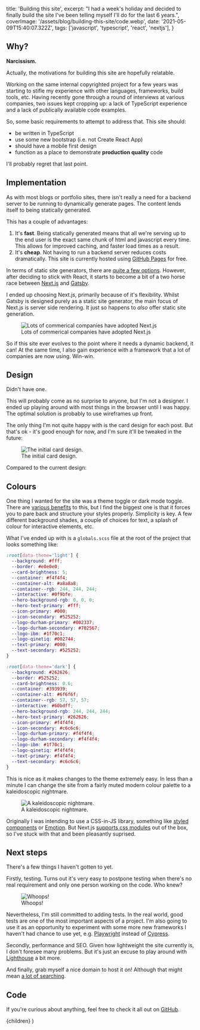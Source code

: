
  title: 'Building this site',
  excerpt:
    "I had a week's holiday and decided to finally build the site I've been telling myself I'll do for the last 6 years.",
  coverImage: '/assets/blog/building-this-site/code.webp',
  date: '2021-05-09T15:40:07.322Z',
  tags: ['javascript', 'typescript', 'react', 'nextjs'],
}

## Why?

**Narcissism.**

Actually, the motivations for building this site are hopefully relatable.

Working on the same internal copyrighted project for a few years was starting to stifle my experience with other languages, frameworks, build tools, etc. Having recently gone through a round of interviews at various companies, two issues kept cropping up: a lack of TypeScript experience and a lack of publically available code examples.

So, some basic requirements to attempt to address that. This site should:

- be written in TypeScript
- use some new bootstrap (i.e. not Create React App)
- should have a mobile first design
- function as a place to demonstrate **production quality** code

I'll probably regret that last point.

## Implementation

As with most blogs or portfolio sites, there isn't really a need for a backend server to be running to dynamically generate pages. The content lends itself to being statically generated.

This has a couple of advantages:

1. It's **fast**. Being statically generated means that all we're serving up to the end user is the exact same chunk of html and javascript every time. This allows for improved caching, and faster load times as a result.
1. It's **cheap**. Not having to run a backend server reduces costs dramatically. This site is currently hosted using [GitHub Pages](https://pages.github.com/) for free.

In terms of static site generators, there are [quite a few options](https://jamstack.org/generators). However, after deciding to stick with React, it starts to become a bit of a two horse race between [Next.js](https://nextjs.org/) and [Gatsby](https://www.gatsbyjs.com/).

I ended up choosing Next.js, primarily because of it's flexibility. Whilst Gatsby is designed purely as a static site generator, the main focus of Next.js is server side rendering. It just so happens to _also_ offer static site generation.

<figure>
  <img
    src='/assets/blog/building-this-site/people-using-next.webp'
    alt='Lots of commerical companies have adopted Next.js'
  />
  <figcaption>Lots of commerical companies have adopted Next.js</figcaption>
</figure>

So if this site ever evolves to the point where it needs a dynamic backend, it can! At the same time, I also gain experience with a framework that a lot of companies are now using. Win-win.

## Design

Didn't have one.

This will probably come as no surprise to anyone, but I'm not a designer. I ended up playing around with most things in the browser until I was happy. The optimal solution is probably to use wireframes up front.

The only thing I'm not quite happy with is the card design for each post. But that's ok - it's good enough for now, and I'm sure it'll be tweaked in the future:

<figure>
  <img
    src='/assets/blog/building-this-site/card-design.webp'
    alt='The initial card design.'
  />
  <figcaption>The initial card design.</figcaption>
</figure>

Compared to the current design:

<PostCard
  coverImage={metadata.coverImage}
  excerpt={metadata.excerpt}
  slug='building-this-site'
  tags={metadata.tags}
  title={metadata.title}
/>

## Colours

One thing I wanted for the site was a theme toggle or dark mode toggle. There are [various benefits](https://blog.weekdone.com/why-you-should-switch-on-dark-mode/) to this, but I find the biggest one is that it forces you to pare back and structure your styles properly. Simplicity is key. A few different background shades, a couple of choices for text, a splash of colour for interactive elements, etc.

What I've ended up with is a `globals.scss` file at the root of the project that looks something like:

```scss
:root[data-theme='light'] {
  --background: #fff;
  --border: #e0e0e0;
  --card-brightness: 5;
  --container: #f4f4f4;
  --container-alt: #a8a8a8;
  --container--rgb: 244, 244, 244;
  --interactive: #0f9bfe;
  --hero-background-rgb: 0, 0, 0;
  --hero-text-primary: #fff;
  --icon-primary: #000;
  --icon-secondary: #525252;
  --logo-durham-primary: #002337;
  --logo-durham-secondary: #702567;
  --logo-ibm: #1f70c1;
  --logo-qinetiq: #002744;
  --text-primary: #000;
  --text-secondary: #525252;
}

:root[data-theme='dark'] {
  --background: #262626;
  --border: #525252;
  --card-brightness: 0.6;
  --container: #393939;
  --container-alt: #6f6f6f;
  --container--rgb: 57, 57, 57;
  --interactive: #60bdff;
  --hero-background-rgb: 244, 244, 244;
  --hero-text-primary: #262626;
  --icon-primary: #f4f4f4;
  --icon-secondary: #c6c6c6;
  --logo-durham-primary: #f4f4f4;
  --logo-durham-secondary: #f4f4f4;
  --logo-ibm: #1f70c1;
  --logo-qinetiq: #f4f4f4;
  --text-primary: #f4f4f4;
  --text-secondary: #c6c6c6;
}
```

This is nice as it makes changes to the theme extremely easy. In less than a minute I can change the site from a fairly muted modern colour palette to a kaleidoscopic nightmare.

<figure>
  <img
    src='/assets/blog/building-this-site/kaleidoscopic-nightmare.webp'
    alt='A kaleidoscopic nightmare.'
  />
  <figcaption>A kaleidoscopic nightmare.</figcaption>
</figure>

Originally I was intending to use a CSS-in-JS library, something like [styled components](https://styled-components.com/) or [Emotion](https://emotion.sh/docs/introduction). But Next.js [supports css modules](https://nextjs.org/docs/basic-features/built-in-css-support#adding-component-level-css) out of the box, so I've stuck with that and been pleasantly suprised.

## Next steps

There's a few things I haven't gotten to yet.

Firstly, testing. Turns out it's very easy to postpone testing when there's no real requirement and only one person working on the code. Who knew?

<figure>
  <img src='/assets/blog/building-this-site/no-tests.webp' alt='Whoops!' />
  <figcaption>Whoops!</figcaption>
</figure>

Nevertheless, I'm still committed to adding tests. In the real world, good tests are one of the most important aspects of a project. I'm also going to use it as an opportunity to experiment with some more new frameworks I haven't had chance to use yet, e.g. [Playwright](https://playwright.dev/) instead of [Cypress](https://www.cypress.io/).

Secondly, performance and SEO. Given how lightweight the site currently is, I don't foresee many problems. But it's just an excuse to play around with [Lighthouse](https://developers.google.com/web/tools/lighthouse) a bit more.

And finally, grab myself a nice domain to host it on! Although that might mean [a lot of searching](https://domains.google.com/registrar/search?searchTerm=ash&tab=1).

## Code

If you're curious about anything, feel free to check it all out on [GitHub](https://github.com/ashharrison90/ashharrison90.github.io).

  <PostLayout metadata={metadata}>{children}</PostLayout>
)

